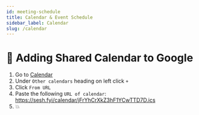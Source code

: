 ```yaml
---
id: meeting-schedule
title: Calendar & Event Schedule
sidebar_label: Calendar
slug: /calendar
---
```


# 📅 Adding Shared Calendar to Google

1. Go to [Calendar](https://calendar.google.com/)
2. Under `Other calendars` heading on left click `+`
3. Click `From URL`
4. Paste the following `URL of calendar`: https://sesh.fyi/calendar/jFrYhCrXkZ3hF1YCwTTD7D.ics
5. 💥
